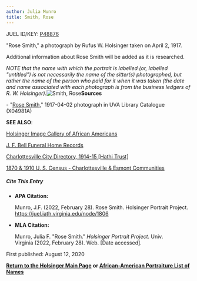```yaml
---
author: Julia Munro
title: Smith, Rose
---
```

JUEL ID/KEY: [P48876](http://juel.iath.virginia.edu/public_person?person=48876 "P48876")

"Rose Smith," a photograph by Rufus W. Holsinger taken on April 2, 1917.

Additional information about Rose Smith will be added as it is researched.

_NOTE that the name with which the portrait is labelled (or, labelled "untitled") is not necessarily the name of the sitter(s) photographed, but rather the name of the person who paid for it when it was taken (the date and name associated with each photograph is from the business ledgers of R. W. Holsinger)._![Smith, Rose](https://iiif.lib.virginia.edu/iiif/uva-lib:1047772/full/1000,1337/0/default.jpg "Smith, Rose")**Sources**

\- "[Rose Smith](https://search.lib.virginia.edu/catalog/uva-lib:1047772#?c=0&m=0&s=0&cv=0&xywh=-1279%2C-1%2C5346%2C3963 "Smith, Rose")," 1917-04-02 photograph in UVA Library Catalogue (X04981A) 

**SEE ALSO**:

[Holsinger Image Gallery of African Americans](http://rwholsingerphotos.org/images.php "Holsinger Image Gallery of African Americans")

[J. F. Bell Funeral Home Records](http://www2.vcdh.virginia.edu/afam/raceandplace/perl_scripts/funeral_search.html "J. F. Bell Funeral Home Database")

[Charlottesville City Directory, 1914-15 \[Hathi Trust\]](https://catalog.hathitrust.org/Record/101954103 "Charlottesville City Directory, 1914-15") 

[1870 & 1910 U. S. Census - Charlottesville & Esmont Communities](http://www2.vcdh.virginia.edu/afam/raceandplace/census/search_both.html "1870 & 1910 U. S. Census: Charlottesville and Esmont Communities")

##### **Cite This Entry**

*   **APA Citation:**
    
    Munro, J.F. (2022, February 28). Rose Smith. Holsinger Portrait Project. https://juel.iath.virginia.edu/node/1806
    
*   **MLA Citation:**
    
    Munro, Julia F. "Rose Smith." _Holsinger Portrait Project_. Univ. Virginia (2022, February 28). Web. \[Date accessed\].
    

First published: August 12, 2020

[**Return to the Holsinger Main Page**](http://juel.iath.virginia.edu/node/980) **or [African-American Portraiture List of Names](http://juel.iath.virginia.edu/node/996)**